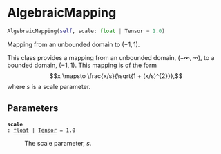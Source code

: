 # AlgebraicMapping { #deep_tensor.AlgebraicMapping }

```python
AlgebraicMapping(self, scale: float | Tensor = 1.0)
```

Mapping from an unbounded domain to $(-1, 1)$.

This class provides a mapping from an unbounded domain, 
$(-\infty, \infty)$, to a bounded domain, $(-1, 1)$. This mapping 
is of the form 
$$x \mapsto \frac{x/s}{\sqrt{1 + (x/s)^{2}}},$$
where $s$ is a scale parameter.

## Parameters {.doc-section .doc-section-parameters}

<code>[**scale**]{.parameter-name} [:]{.parameter-annotation-sep} [[float](`float`) \| [Tensor](`torch.Tensor`)]{.parameter-annotation} [ = ]{.parameter-default-sep} [1.0]{.parameter-default}</code>

:   The scale parameter, $s$.